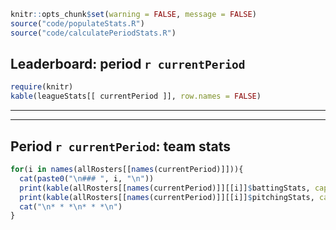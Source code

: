```r
knitr::opts_chunk$set(warning = FALSE, message = FALSE)
source("code/populateStats.R")
source("code/calculatePeriodStats.R")
```

## Leaderboard: period `r currentPeriod`

```r
require(knitr)
kable(leagueStats[[ currentPeriod ]], row.names = FALSE)
```

* * *
* * *

## Period `r currentPeriod`: team stats

```r
for(i in names(allRosters[[names(currentPeriod)]])){
  cat(paste0("\n### ", i, "\n"))
  print(kable(allRosters[[names(currentPeriod)]][[i]]$battingStats, caption="batters", row.names = FALSE))
  print(kable(allRosters[[names(currentPeriod)]][[i]]$pitchingStats, caption="pitchers", row.names = FALSE))
  cat("\n* * *\n* * *\n")
}
```
